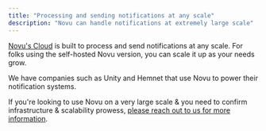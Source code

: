 ```yaml
---
title: "Processing and sending notifications at any scale"
description: "Novu can handle notifications at extremely large scale"
---
```


[Novu's Cloud](https://web.novu.co) is built to process and send notifications at any scale. For folks using the self-hosted Novu version, you can scale it up as your needs grow. 

We have companies such as Unity and Hemnet that use Novu to power their notification systems.

If you're looking to use Novu on a very large scale & you need to confirm infrastructure & scalability prowess, [please reach out to us for more information](https://calendly.com/novuhq/novu-meeting?utm_source=send-notifications-at-any-scale-docs).


